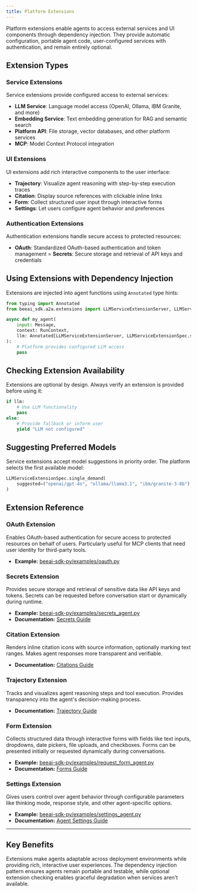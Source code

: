 ```yaml
--- 
title: Platform Extensions
---
```


Platform extensions enable agents to access external services and UI components through dependency injection. They provide automatic configuration, portable agent code, user-configured services with authentication, and remain entirely optional.

## Extension Types

### Service Extensions

Service extensions provide configured access to external services:

- **LLM Service**: Language model access (OpenAI, Ollama, IBM Granite, and more)
- **Embedding Service**: Text embedding generation for RAG and semantic search
- **Platform API**: File storage, vector databases, and other platform services
- **MCP**: Model Context Protocol integration

### UI Extensions

UI extensions add rich interactive components to the user interface:

- **Trajectory**: Visualize agent reasoning with step-by-step execution traces
- **Citation**: Display source references with clickable inline links
- **Form**: Collect structured user input through interactive forms
- **Settings**: Let users configure agent behavior and preferences

### Authentication Extensions

Authentication extensions handle secure access to protected resources:
- **OAuth**: Standardized OAuth-based authentication and token management
= **Secrets**: Secure storage and retrieval of API keys and credentials

## Using Extensions with Dependency Injection

Extensions are injected into agent functions using `Annotated` type hints:

```python
from typing import Annotated
from beeai_sdk.a2a.extensions import LLMServiceExtensionServer, LLMServiceExtensionSpec

async def my_agent(
    input: Message,
    context: RunContext,
    llm: Annotated[LLMServiceExtensionServer, LLMServiceExtensionSpec.single_demand()]
):
    # Platform provides configured LLM access
    pass
```

## Checking Extension Availability

Extensions are optional by design. Always verify an extension is provided before using it:

```python
if llm:
    # Use LLM functionality
    pass
else:
    # Provide fallback or inform user
    yield "LLM not configured"
```

## Suggesting Preferred Models

Service extensions accept model suggestions in priority order. The platform selects the first available model:

```python
LLMServiceExtensionSpec.single_demand(
    suggested=("openai/gpt-4o", "ollama/llama3.1", "ibm/granite-3-8b")
)
```

## Extension Reference

### OAuth Extension

Enables OAuth-based authentication for secure access to protected resources on behalf of users. Particularly useful for MCP clients that need user identity for third-party tools.

- **Example:** [beeai-sdk-py/examples/oauth.py](https://github.com/i-am-bee/beeai-platform/blob/main/apps/beeai-sdk-py/examples/oauth.py)

### Secrets Extension

Provides secure storage and retrieval of sensitive data like API keys and tokens. Secrets can be requested before conversation start or dynamically during runtime.

- **Example:** [beeai-sdk-py/examples/secrets_agent.py](https://github.com/i-am-bee/beeai-platform/blob/main/apps/beeai-sdk-py/examples/secrets_agent.py)
- **Documentation:** [Secrets Guide](/build-agents/secrets)

### Citation Extension

Renders inline citation icons with source information, optionally marking text ranges. Makes agent responses more transparent and verifiable.

- **Documentation:** [Citations Guide](/build-agents/citations)

### Trajectory Extension

Tracks and visualizes agent reasoning steps and tool execution. Provides transparency into the agent's decision-making process.

- **Documentation:** [Trajectory Guide](/build-agents/trajectory)

### Form Extension

Collects structured data through interactive forms with fields like text inputs, dropdowns, date pickers, file uploads, and checkboxes. Forms can be presented initially or requested dynamically during conversations.

- **Example:** [beeai-sdk-py/examples/request_form_agent.py](https://github.com/i-am-bee/beeai-platform/blob/main/apps/beeai-sdk-py/examples/request_form_agent.py)  
- **Documentation:** [Forms Guide](/build-agents/forms)

### Settings Extension

Gives users control over agent behavior through configurable parameters like thinking mode, response style, and other agent-specific options.

- **Example:** [beeai-sdk-py/examples/settings_agent.py](https://github.com/i-am-bee/beeai-platform/blob/main/apps/beeai-sdk-py/examples/settings_agent.py)  
- **Documentation:** [Agent Settings Guide](/build-agents/agent-settings)

---

## Key Benefits

Extensions make agents adaptable across deployment environments while providing rich, interactive user experiences. The dependency injection pattern ensures agents remain portable and testable, while optional extension checking enables graceful degradation when services aren't available.
